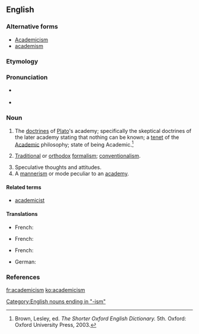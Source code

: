 ==English==

===Alternative forms===
* [[Academicism]]
* [[academism]]

===Etymology===
{{suffix|academic|ism}}

===Pronunciation===
* {{a|RP}} {{IPA|/ˌæk.əˈdɛm.əˌsɪz.m̩/}}
* {{a|US}} {{IPA|/ˌæk.əˈdɛm.əˌsɪz.m̩/}}

===Noun===
{{en-noun}}

# {{classical studies|sometimes|capitalized}} The [[doctrines]] of [[Plato]]'s academy; specifically the skeptical doctrines of the later academy stating that nothing can be known; a [[tenet]] of the [[academic|Academic]] philosophy; state of being Academic.{{defdate|First attested in the early 17th century.}}<ref name=SOED>Brown, Lesley, ed. ''The Shorter Oxford English Dictionary.'' 5th. Oxford: Oxford University Press, 2003.</ref>
# {{art|literature}} [[traditional|Traditional]] or [[orthodox]] [[formalism]]; [[conventionalism]].
# Speculative thoughts and attitudes.
# A [[mannerism]] or mode peculiar to an [[academy]].

====Related terms====
* [[academicist]]

====Translations====
{{trans-top|A tenet of the Academic philosophy.}}
* French: {{t+|fr|académisme|m}}
{{trans-mid}}
{{trans-bottom}}
{{trans-top|A mannerism or mode peculiar to an academy.}}
* French: {{t+|fr|académisme|m}}
{{trans-mid}}
{{trans-bottom}}
{{trans-top|art: traditional or orthodox formalism.}}
* French: {{t+|fr|académisme|m}}
{{trans-mid}}
* German: {{t-|de|Akademismus|m}}
{{trans-bottom}}

===References===
<references/>

[[Category:English nouns ending in "-ism"]]

[[fr:academicism]]
[[ko:academicism]]